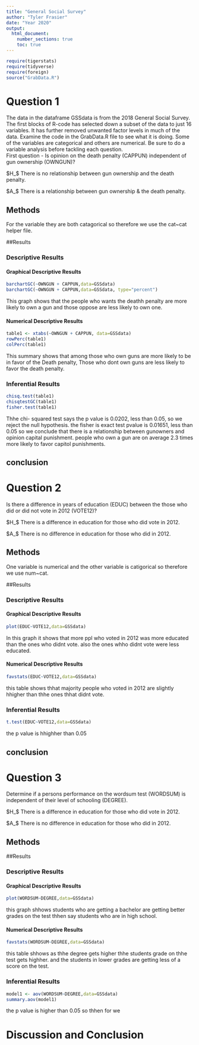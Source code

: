```yaml
---
title: "General Social Survey"
author: "Tyler Frasier"
date: "Year 2020"
output: 
  html_document:
    number_sections: true
    toc: true
---
```



```r
require(tigerstats)
require(tidyverse)
require(foreign)
source("GrabData.R")
```




#  Question 1

<!--In this section you explain what you are trying to show.  Where did the data come from?  What is the research or other question you are trying to answer?!-->

The data in the dataframe GSSdata is from the 2018 General Social Survey. The first blocks of R-code has selected down a subset of the data to just 16 variables. It has further removed unwanted factor levels in much of the data. Examine the code in the GrabData.R file to see what it is doing. Some of the variables are categorical and others are numerical. Be sure to do a variable analysis before tackling each question.  
First question - Is opinion on the death penalty (CAPPUN) independent of gun ownership (OWNGUN)?

$H_$ There is no relationship between gun ownership and the death penalty.

$A_$ There is a relationship between gun ownership & the death penalty.


## Methods

For the variable they are both catagorical so therefore we use the cat~cat helper file.

<!--Decide on your methods:  use "variable analysis" or other appropriate descriptors.  Make sure to choose at least one graphical method and at least one numerical method.!-->

##Results

<!--Divide this section into two sub-sections:  One for your descriptive  results and one for your inferential results.!-->

### Descriptive Results

#### Graphical Descriptive Results

```r
barchartGC(~OWNGUN + CAPPUN,data=GSSdata)
barchartGC(~OWNGUN + CAPPUN,data=GSSdata, type="percent")

```

This graph shows that the people who wants the deathh penalty are more likely to own a gun and those oppose are less likely to own one.

<!--Graphical results here.  Make sure to show your code.  Provide appropriate labels for axes, giving units if possible, and provide a good title for the graph, too.  Use the graphical results to describe the patterns if any that exist in the data as focused toward the research question!-->

#### Numerical Descriptive Results

```r
table1 <- xtabs(~OWNGUN + CAPPUN, data=GSSdata)
rowPerc(table1)
colPerc(table1)
```

This summary shows that among those who own guns are more likely to be in favor of the Death penalty, Those who dont own guns are less  likely to favor the death penalty.



<!--Numerical results go here. Use the numerical results to describe the patterns if any that exist in the data as focused toward the research question!-->

### Inferential Results


```r
chisq.test(table1)
chisqtestGC(table1)
fisher.test(table1)
```

Thhe chi- squared test says the p value is 0.0202, less than 0.05, so we reject the null hypothesis. 
the fisher is exact test pvalue is 0.01651, less than 0.05 so we conclude that there is a relationship between gunowners and opinion capital punishment. people who own a gun are on average 2.3 times more likely to favor capitol punishments.


<!--State hypothesis clearly.  Make sure your discussion of the inferential test covers all the aspects that the test output produces, such as test statistic, p-value etc.  Make a decision about the null hypothesis, explain the assumptions on which the selected test/procedure was based, and why the chosen procedure satisfys the assumptions and is appropriate to answer the research question!-->

## conclusion




#  Question 2

<!--In this section you explain what you are trying to show.  Where did the data come from?  What is the research or other question you are trying to answer?!-->

Is there a difference in years of education (EDUC) between the those who did or did not vote in 2012 (VOTE12)?

$H_$ There is a difference in education for those who did vote in 2012.

$A_$ There is no difference in education for those who did in 2012.



## Methods

One variable is numerical and the other variable is catigorical so therefore we use num~cat. 


<!--Decide on your methods:  use "variable analysis" or other appropriate descriptors.  Make sure to choose at least one graphical method and at least one numerical method.!-->

##Results

<!--Divide this section into two sub-sections:  One for your descriptive  results and one for your inferential results.!-->

### Descriptive Results

#### Graphical Descriptive Results


```r
plot(EDUC~VOTE12,data=GSSdata)
```
 
 In this graph it shows that more ppl who voted in 2012 was more educated than the ones who didnt vote. also the ones whho didnt vote were less educated.

<!--Graphical results here.  Make sure to show your code.  Provide appropriate labels for axes, giving units if possible, and provide a good title for the graph, too.  Use the graphical results to describe the patterns if any that exist in the data as focused toward the research question!-->

#### Numerical Descriptive Results

```r
favstats(EDUC~VOTE12,data=GSSdata)
```

this table shows thhat majority people who voted in 2012 are slightly hhigher than thhe ones thhat didnt vote.

<!--Numerical results go here. Use the numerical results to describe the patterns if any that exist in the data as focused toward the research question!-->

### Inferential Results


```r
t.test(EDUC~VOTE12,data=GSSdata)
```
the p value is hhighher than 0.05 

<!--State hypothesis clearly.  Make sure your discussion of the inferential test covers all the aspects that the test output produces, such as test statistic, p-value etc.  Make a decision about the null hypothesis, explain the assumptions on which the selected test/procedure was based, and why the chosen procedure satisfys the assumptions and is appropriate to answer the research question!-->

## conclusion 




#  Question 3

<!--In this section you explain what you are trying to show.  Where did the data come from?  What is the research or other question you are trying to answer?!-->

Determine if a persons performance on the wordsum test (WORDSUM) is independent of their level of schooling (DEGREE).

$H_$ There is a difference in education for those who did vote in 2012.

$A_$ There is no difference in education for those who did in 2012.


## Methods

<!--Decide on your methods:  use "variable analysis" or other appropriate descriptors.  Make sure to choose at least one graphical method and at least one numerical method.!-->

##Results

<!--Divide this section into two sub-sections:  One for your descriptive  results and one for your inferential results.!-->

### Descriptive Results

#### Graphical Descriptive Results

```r
plot(WORDSUM~DEGREE,data=GSSdata)
```
this graph shhows students who are getting a bachelor are getting better grades on the test thhen say students who are in high school.

<!--Graphical results here.  Make sure to show your code.  Provide appropriate labels for axes, giving units if possible, and provide a good title for the graph, too.  Use the graphical results to describe the patterns if any that exist in the data as focused toward the research question!-->

#### Numerical Descriptive Results

```r
favstats(WORDSUM~DEGREE,data=GSSdata)
```

this table shhows as thhe degree gets higher thhe students grade on thhe test gets highher. and the students in lower grades are getting less of a score on the test.

<!--Numerical results go here. Use the numerical results to describe the patterns if any that exist in the data as focused toward the research question!-->

### Inferential Results

```r
model1 <- aov(WORDSUM~DEGREE,data=GSSdata)
summary.aov(model1)
```


the p value is higher than 0.05 so thhen for we 


<!--State hypothesis clearly.  Make sure your discussion of the inferential test covers all the aspects that the test output produces, such as test statistic, p-value etc.  Make a decision about the null hypothesis, explain the assumptions on which the selected test/procedure was based, and why the chosen procedure satisfys the assumptions and is appropriate to answer the research question!-->


# Discussion and Conclusion

<!--Discussion and conclusion here.  If you found a relationship be sure to consider whether the relationship occurs because one of the variavbles causes the other, or whether they perhasps are related for some other reason.  Watch the chapter 6 videos from the GeorgeTown videos collection.!-->

